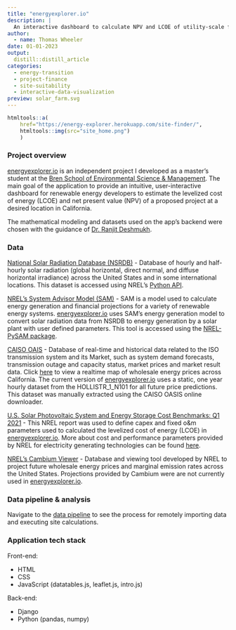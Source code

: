 ```yaml
---
title: "energyexplorer.io"
description: |
  An interactive dashboard to calculate NPV and LCOE of utility-scale front-of-meter solar with battery projects in California.
author:
  - name: Thomas Wheeler
date: 01-01-2023
output:
  distill::distill_article
categories:
  - energy-transition
  - project-finance
  - site-suitability
  - interactive-data-visualization
preview: solar_farm.svg
---
```


```r
htmltools::a(
    href="https://energy-explorer.herokuapp.com/site-finder/",
    htmltools::img(src="site_home.png")
    )
```


### Project overview

[energyexplorer.io](https://energy-explorer.herokuapp.com/site-finder/) is an independent project I developed as a master's student at the [Bren School of Environmental Science & Management](https://bren.ucsb.edu/). The main goal of the application to provide an intuitive, user-interactive dashboard for renewable energy developers to estimate the levelized cost of energy (LCOE) and net present value (NPV) of a proposed project at a desired location in California.

The mathematical modeling and datasets used on the app's backend were chosen with the guidance of [Dr. Ranjit Deshmukh](https://bren.ucsb.edu/people/ranjit-deshmukh).

### Data

[National Solar Radiation Database (NSRDB)](https://nsrdb.nrel.gov/)
- Database of hourly and half-hourly solar radiation (global horizontal, direct normal, and diffuse horizontal irradiance) across the United States and in some international locations. This dataset is accessed using NREL's [Python API](https://developer.nrel.gov/docs/solar/nsrdb/python-examples/).

[NREL’s System Advisor Model (SAM)](https://sam.nrel.gov/)
- SAM is a model used to calculate energy generation and financial projections for a variety of renewable energy systems. [energyexplorer.io](https://energy-explorer.herokuapp.com/site-finder/) uses SAM's energy generation model to convert solar radiation data from NSRDB to energy generation by a solar plant with user defined parameters. This tool is accessed using the [NREL-PySAM package](https://pypi.org/project/NREL-PySAM/).

[CAISO OAIS](http://oasis.caiso.com/mrioasis/logon.do)
- Database of real-time and historical data related to the ISO transmission system and its Market, such as system demand forecasts, transmission outage and capacity status, market prices and market result data. Click [here](http://www.caiso.com/TodaysOutlook/Pages/prices.html) to view a realtime map of wholesale energy prices across California. The current version of [energyexplorer.io](https://energy-explorer.herokuapp.com/site-finder/) uses a static, one year hourly dataset from the HOLLISTR_1_N101 for all future price predictions. This dataset was manually extracted using the CAISO OASIS online downloader.

[U.S. Solar Photovoltaic System and Energy Storage Cost Benchmarks: Q1 2021](https://www.nrel.gov/docs/fy22osti/80694.pdf)
- This NREL report was used to define capex and fixed o&m parameters used to calculated the levelized cost of energy (LCOE) in [energyexplorer.io](https://energy-explorer.herokuapp.com/site-finder/). More about cost and performance parameters provided by NREL for electricity generating technologies can be found [here](https://atb.nrel.gov/electricity/2022/index).

[NREL’s Cambium Viewer](https://www.nrel.gov/analysis/cambium.html)
- Database and viewing tool developed by NREL to project future wholesale energy prices and marginal emission rates across the United States. Projections provided by Cambium were are not currently used in [energyexplorer.io](https://energy-explorer.herokuapp.com/site-finder/).

### Data pipeline & analysis

Navigate to the [data pipeline](https://energy-explorer.herokuapp.com/site-finder/data-pipeline) to see the process for remotely importing data and executing site calculations.

### Application tech stack

Front-end:

- HTML
- CSS
- JavaScript (datatables.js, leaflet.js, intro.js)

Back-end:

- Django
- Python (pandas, numpy)
